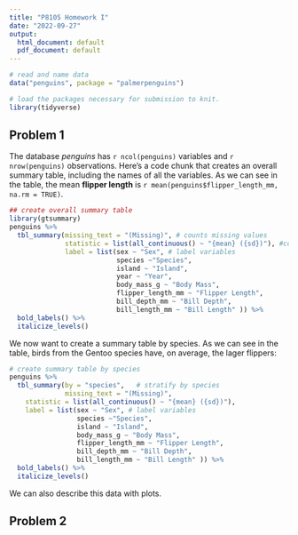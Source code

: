 ```yaml
---
title: "P8105 Homework I"
date: "2022-09-27"
output:
  html_document: default
  pdf_document: default
---
```


```r
# read and name data
data("penguins", package = "palmerpenguins")

# load the packages necessary for submission to knit.
library(tidyverse)

```

## Problem 1

The database _penguins_ has `r ncol(penguins)` variables and  `r nrow(penguins)` observations. Here's a code chunk that creates an overall summary table, including the names of all the variables. As we can see in the table, the mean **flipper length** is `r mean(penguins$flipper_length_mm, na.rm = TRUE)`.

```r

## create overall summary table
library(gtsummary)
penguins %>%
  tbl_summary(missing_text = "(Missing)", # counts missing values
              statistic = list(all_continuous() ~ "{mean} ({sd})"), #continuous variables
              label = list(sex ~ "Sex", # label variables
                           species ~"Species",
                           island ~ "Island",
                           year ~ "Year",
                           body_mass_g ~ "Body Mass",
                           flipper_length_mm ~ "Flipper Length",
                           bill_depth_mm ~ "Bill Depth",
                           bill_length_mm ~ "Bill Length" )) %>%
  bold_labels() %>%
  italicize_levels()
```

We now want to create a summary table by species. As we can see in the table, birds from the Gentoo species have, on average, the lager flippers: 

```r

# create summary table by species 
penguins %>%  
  tbl_summary(by = "species",   # stratify by species
              missing_text = "(Missing)",
    statistic = list(all_continuous() ~ "{mean} ({sd})"),
    label = list(sex ~ "Sex", # label variables
                 species ~"Species",
                 island ~ "Island",
                 body_mass_g ~ "Body Mass",
                 flipper_length_mm ~ "Flipper Length",
                 bill_depth_mm ~ "Bill Depth",
                 bill_length_mm ~ "Bill Length" )) %>%
  bold_labels() %>% 
  italicize_levels() 

```



We can also describe this data with plots.


## Problem 2
